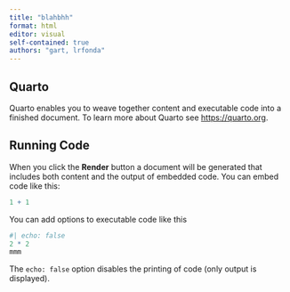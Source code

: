 ---
title: "blahbhh"
format: html
editor: visual
self-contained: true
authors: "gart, lrfonda"
---

## Quarto

Quarto enables you to weave together content and executable code into a finished document. To learn more about Quarto see <https://quarto.org>.

## Running Code

When you click the **Render** button a document will be generated that includes both content and the output of embedded code. You can embed code like this:

```{r}
1 + 1
```

You can add options to executable code like this

```{r}
#| echo: false
2 * 2
mmm
```

The `echo: false` option disables the printing of code (only output is displayed).
